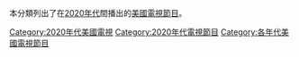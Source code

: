 本分類列出了在[[2020年代|2020年代]]間播出的[[美國|美國]][[電視節目|電視節目]]。

[[Category:2020年代美國電視|Category:2020年代美國電視]]
[[Category:2020年代電視節目|Category:2020年代電視節目]]
[[Category:各年代美國電視節目|Category:各年代美國電視節目]]